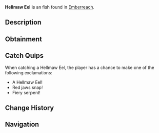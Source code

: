 {{FishInfobox
|image          = Hellmaw Eel.png
|rarity         = Uncommon
|sea            = Second Sea
|location       = [[Emberreach]]
|sublocation    = 
|sources        = Fishing Rod
|radar_location = 
|prog_speed     = -1
|xp             = 50
|weather        = Clear
|time           = Day
|season         = Winter
|bait           = Flakes
|base_weight    = 51
|base_value     = 105
|weight_range   = 30
|base_chance    = 82
|base_resil     = 61
}}
'''Hellmaw Eel''' is an {{Rarity|Uncommon}} fish found in [[Emberreach]].

== Description ==
{{Description|A sinuous creature, its jaws wide and lined with crimson hints.|Bestiary Entry}}

== Obtainment ==
{{Description|It slithers under the crisp fire of dawn.|Bestiary Hint}}
{{Fish Availability|
Emberreach/Volcano
|top_rods      = 
Free Spirit Rod\282817.5\20067.65;
Firefly Rod\281703.71\34669.81;
Azure Of Lagoon\258806.41\19519.15;
Trident Rod\253853.2\30762.47;
Leviathan's Fang Rod\253776.14\32573.03;
Lucky Rod\238910.59\33259.6;
Long Rod\229734.99\24626.27;
Candy Cane Rod\216547.07\26685.2;
Nocturnal Rod\148151.46\148151.46;
Great Dreamer Rod\227320.79\37222.88;
Egg Rod\228639.62\35312.42;
Verdant Shear Rod\224317.26\34151.77;
Blazebringer Rod\225758.55\31039.59;
No-Life Rod\209020.48\25688.35;
Ethereal Prism Rod\197017.44\27431.83;
Seraphic Rod\196016.11\23753.65;
Challenger's Rod\189161.73\23201.37;
Rod Of The Forgotten Fang\187419.2\22739.9;
Depthseeker Rod\186942.68\23425.54;
Rod Of The Exalted One\185495.07\22930.55;
Avalanche Rod\184642.87\23139.05;
Rod Of The Depths\183962.83\22412.28;
Volcanic Rod\183694.73\22736.92;
Zeus Rod\182853.39\22632.78;
Steady Rod\150985.93\18871.82
|recommended   = Free Spirit Rod
}}

== Catch Quips ==
When catching a Hellmaw Eel, the player has a chance to make one of the following exclamations:
* A Hellmaw Eel!
* Red jaws snap!
* Fiery serpent!

== Change History ==
{{Change History|{{subst:Current Version}}}}

== Navigation ==
{{Fish Navbox|Emberreach}}